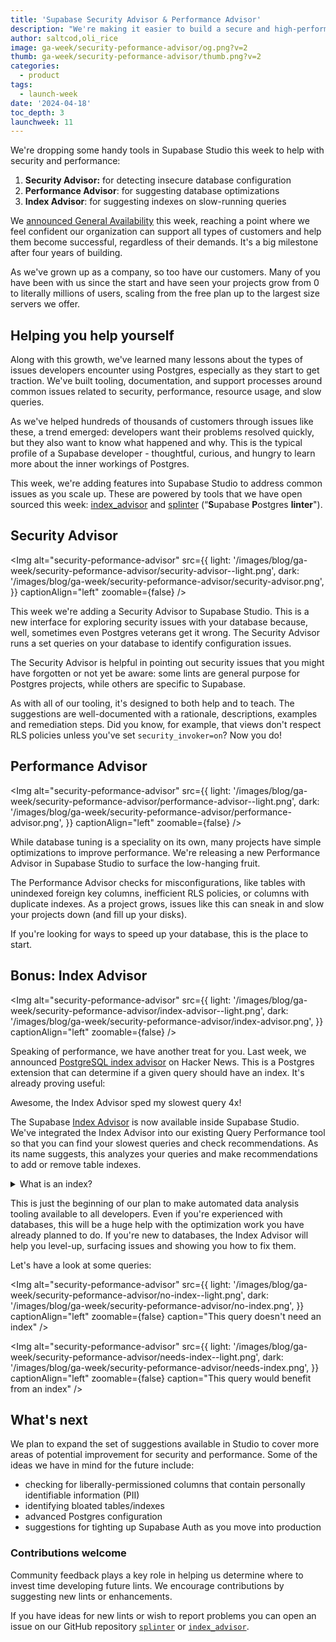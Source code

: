 ```yaml
---
title: 'Supabase Security Advisor & Performance Advisor'
description: "We're making it easier to build a secure and high-performing application."
author: saltcod,oli_rice
image: ga-week/security-peformance-advisor/og.png?v=2
thumb: ga-week/security-peformance-advisor/thumb.png?v=2
categories:
  - product
tags:
  - launch-week
date: '2024-04-18'
toc_depth: 3
launchweek: 11
---
```


We're dropping some handy tools in Supabase Studio this week to help with security and performance:

1. **Security Advisor:** for detecting insecure database configuration
2. **Performance Advisor**: for suggesting database optimizations
3. **Index Advisor**: for suggesting indexes on slow-running queries

We [announced General Availability](/ga) this week, reaching a point where we feel confident our organization can support all types of customers and help them become successful, regardless of their demands. It's a big milestone after four years of building.

As we've grown up as a company, so too have our customers. Many of you have been with us since the start and have seen your projects grow from 0 to literally millions of users, scaling from the free plan up to the largest size servers we offer.

## Helping you help yourself

Along with this growth, we've learned many lessons about the types of issues developers encounter using Postgres, especially as they start to get traction. We've built tooling, documentation, and support processes around common issues related to security, performance, resource usage, and slow queries.

As we've helped hundreds of thousands of customers through issues like these, a trend emerged: developers want their problems resolved quickly, but they also want to know what happened and why. This is the typical profile of a Supabase developer - thoughtful, curious, and hungry to learn more about the inner workings of Postgres.

This week, we're adding features into Supabase Studio to address common issues as you scale up. These are powered by tools that we have open sourced this week: [index_advisor](https://github.com/supabase/index_advisor) and [splinter](https://github.com/supabase/splinter) (“**S**upabase **P**ostgres **linter**").

## Security Advisor

<Img
  alt="security-peformance-advisor"
  src={{
    light: '/images/blog/ga-week/security-peformance-advisor/security-advisor--light.png',
    dark: '/images/blog/ga-week/security-peformance-advisor/security-advisor.png',
  }}
  captionAlign="left"
  zoomable={false}
/>

This week we're adding a Security Advisor to Supabase Studio. This is a new interface for exploring security issues with your database because, well, sometimes even Postgres veterans get it wrong. The Security Advisor runs a set queries on your database to identify configuration issues.

The Security Advisor is helpful in pointing out security issues that you might have forgotten or not yet be aware: some lints are general purpose for Postgres projects, while others are specific to Supabase.

As with all of our tooling, it's designed to both help and to teach. The suggestions are well-documented with a rationale, descriptions, examples and remediation steps. Did you know, for example, that views don't respect RLS policies unless you've set `security_invoker=on`? Now you do!

## Performance Advisor

<Img
  alt="security-peformance-advisor"
  src={{
    light: '/images/blog/ga-week/security-peformance-advisor/performance-advisor--light.png',
    dark: '/images/blog/ga-week/security-peformance-advisor/performance-advisor.png',
  }}
  captionAlign="left"
  zoomable={false}
/>

While database tuning is a speciality on its own, many projects have simple optimizations to improve performance. We're releasing a new Performance Advisor in Supabase Studio to surface the low-hanging fruit.

The Performance Advisor checks for misconfigurations, like tables with unindexed foreign key columns, inefficient RLS policies, or columns with duplicate indexes. As a project grows, issues like this can sneak in and slow your projects down (and fill up your disks).

If you're looking for ways to speed up your database, this is the place to start.

## Bonus: Index Advisor

<Img
  alt="security-peformance-advisor"
  src={{
    light: '/images/blog/ga-week/security-peformance-advisor/index-advisor--light.png',
    dark: '/images/blog/ga-week/security-peformance-advisor/index-advisor.png',
  }}
  captionAlign="left"
  zoomable={false}
/>

Speaking of performance, we have another treat for you. Last week, we announced [PostgreSQL index advisor](https://news.ycombinator.com/item?id=40028111) on Hacker News. This is a Postgres extension that can determine if a given query should have an index. It's already proving useful:

<Quote img="yc.png" caption="noob-4-life on Hacker News">
  Awesome, the Index Advisor sped my slowest query 4x!
</Quote>

The Supabase [Index Advisor](https://github.com/supabase/index_advisor) is now available inside Supabase Studio. We've integrated the Index Advisor into our existing Query Performance tool so that you can find your slowest queries and check recommendations. As its name suggests, this analyzes your queries and make recommendations to add or remove table indexes.

<details>
  <summary>What is an index?</summary>
  Not sure what an index is? Imagine having to look up a person's name in a phonebook where the entries
  are not alphabetical. This is what your database tables look like by default. Finding a number from
  a randomly sorted list of records would take a long time. When you add an index, the database stores
  the sorted values, allowing it to quickly locate a row without having to search through every record
  sequentially.
</details>

This is just the beginning of our plan to make automated data analysis tooling available to all developers. Even if you're experienced with databases, this will be a huge help with the optimization work you have already planned to do. If you're new to databases, the Index Advisor will help you level-up, surfacing issues and showing you how to fix them.

Let's have a look at some queries:

<Img
  alt="security-peformance-advisor"
  src={{
    light: '/images/blog/ga-week/security-peformance-advisor/no-index--light.png',
    dark: '/images/blog/ga-week/security-peformance-advisor/no-index.png',
  }}
  captionAlign="left"
  zoomable={false}
  caption="This query doesn't need an index"
/>

<Img
  alt="security-peformance-advisor"
  src={{
    light: '/images/blog/ga-week/security-peformance-advisor/needs-index--light.png',
    dark: '/images/blog/ga-week/security-peformance-advisor/needs-index.png',
  }}
  captionAlign="left"
  zoomable={false}
  caption="This query would benefit from an index"
/>

## What's next

We plan to expand the set of suggestions available in Studio to cover more areas of potential improvement for security and performance. Some of the ideas we have in mind for the future include:

- checking for liberally-permissioned columns that contain personally identifiable information (PII)
- identifying bloated tables/indexes
- advanced Postgres configuration
- suggestions for tighting up Supabase Auth as you move into production

### Contributions welcome

Community feedback plays a key role in helping us determine where to invest time developing future lints. We encourage contributions by suggesting new lints or enhancements.

If you have ideas for new lints or wish to report problems you can open an issue on our GitHub repository [`splinter`](https://github.com/supabase/splinter) or [`index_advisor`](https://github.com/supabase/index_advisor).
